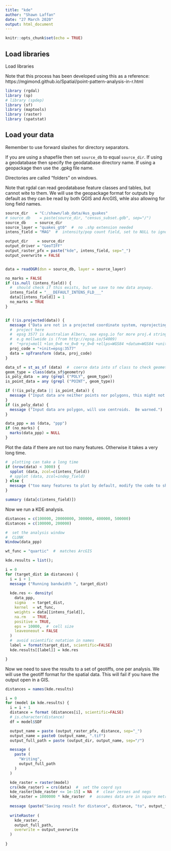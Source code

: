 ```yaml
---
title: "kde"
author: "Shawn Laffan"
date: "27 March 2020"
output: html_document
---
```


```r
knitr::opts_chunk$set(echo = TRUE)
```

## Load libraries

Load libraries

Note that this process has been developed using this as a reference:
https://mgimond.github.io/Spatial/point-pattern-analysis-in-r.html


```r
library (rgdal)
library (sp)
# library (spdep)
library (sf)
library (maptools)
library (raster)
library (spatstat)


```

## Load your data

Remember to use forward slashes for directory separators.

If you are using a shapefile then set ```source_db``` to equal ```source_dir```.  If using a geodatabase then specify the geodatabase directory name.  If using a geopackage then use the .gpkg file name.

Directories are called "folders" on windows.

Note that rgdal can read geodatabase feature classes and tables, but cannot wite to them. We will use the geopackage format for outputs by default as they can be read by both QGIS and ArcGIS, whle also allowing for long field names.


```r

source_dir   = "C:/shawn/lab_data/Aus_quakes"
# source_db    = paste(source_dir, "census_subset.gdb", sep="/")
source_db    = source_dir
source_layer = "quakes_gt0"  #  no .shp extension needed
intens_field = "MAG"  #  intensity/pop count field, set to NULL to ignore

output_dir    = source_dir
output_driver = "GeoTIFF"
output_raster_pfx = paste("kde", intens_field, sep="_")
output_overwrite = FALSE


data = readOGR(dsn = source_db, layer = source_layer)

no_marks = FALSE
if (is.null (intens_field)) {
  #  should check if this exists, but we save to new data anyway.
  intens_field = "___DEFAULT_INTENS_FLD___"
  data[[intens_field]] = 1
  no_marks = TRUE
}


if (!is.projected(data)) {
  message ("Data are not in a projected coordinate system, reprojecting")
  #  project here
  #  epsg 3577 is Australian Albers, see epsg.io for more proj.4 strings
  #  e.g mollweide is (from http://epsg.io/54009)
  #  "+proj=moll +lon_0=0 +x_0=0 +y_0=0 +ellps=WGS84 +datum=WGS84 +units=m +no_defs"
  proj_code = "+init=epsg:3577"
  data = spTransform (data, proj_code)
}

data_sf = st_as_sf (data)  #  coerce data into sf class to check geometry type
geom_type = class(data_sf$geometry)
is_poly_data  = any (grepl ("POLY", geom_type))
is_point_data = any (grepl ("POINT", geom_type))

if (!(is_poly_data || is_point_data)) {
  message ("Input data are neither points nor polygons, this might not work")
}
if (is_poly_data) {
  message ("Input data are polygon, will use centroids.  Be warned.")
}

data_ppp = as (data, "ppp")
if (no_marks) {
  marks(data_ppp) = NULL
}

```


Plot the data if there are not too many features.   Otherwise it takes a very long time. 

```r
#  plotting can take a long time
if (nrow(data) < 3000) {
  spplot (data, zcol=c(intens_field))
  # spplot (data, zcol=indep_field)
} else {
  message ("too many features to plot by default, modify the code to show more")
}

summary (data[c(intens_field)])

```


Now we run a KDE analysis.


```r

distances = c(100000, 20000000, 300000, 400000, 500000)
distances = c(100000, 200000)

#  set the analysis window
#  CLUNK
Window(data_ppp)

wt_func = "quartic"  #  matches ArcGIS

kde.results = list();

i = 0
for (target_dist in distances) {
  i = i + 1
  message ("Running bandwidth ", target_dist)
  
  kde.res <- density(
    data_ppp, 
    sigma   = target_dist, 
    kernel  = wt_func, 
    weights = data[[intens_field]],
    na.rm   = TRUE,
    positive = TRUE,
    eps = 10000,  #  cell size
    leaveoneout = FALSE
  )
  #  avoid scientific notation in names
  label = format(target_dist, scientific=FALSE)
  kde.results[[label]] = kde.res

}
```



Now we need to save the results to a set of geotiffs, one per analysis.
We will use the geotiff format for the spatial data.
This will fail if you have the output open in a GIS.

```r

distances = names(kde.results)

i = 0
for (model in kde.results) {
  i = i + 1
  distance = format (distances[i], scientific=FALSE)
  # is.character(distance)
  df = model$SDF

  output_name = paste (output_raster_pfx, distance, sep="_")
  output_name = paste0 (output_name, ".tif")
  output_full_path = paste (output_dir, output_name, sep="/")

  message (
    paste (
      "Writing",
      output_full_path
    )
  )

  kde_raster = raster(model)
  crs(kde_raster) = crs(data)  #  set the coord sys
  kde_raster[kde_raster <= 1e-15] = NA  #  clear zeroes and negs
  kde_raster = 1000000 * kde_raster  #  assumes data are in square metres
  
  message (paste("Saving result for distance", distance, "to", output_full_path, sep=" "))
  
  writeRaster (
    kde_raster,
    output_full_path, 
    overwrite = output_overwrite
  )
  
}


```

